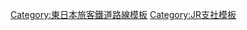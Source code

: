 {{Navbox
|name=東日本旅客鐵道千葉支社
|state=collapsed
|title=[[File:JR logo (east).svg|25px]] {{link-ja|東日本旅客鐵道千葉支社|東日本旅客鉄道千葉支社}}
|titlestyle = border-left:solid 3em green; border-right:solid 3em green; background-color:#ddd;
|group1 = 路線
|list1 = [[總武本線]]（[[總武快速線]] - [[中央·總武緩行線|總武緩行線]]） - [[京葉線]] - [[武藏野線]] - [[成田線]] - [[鹿島線]] - [[外房線]] - [[東金線]] - [[內房線]] - [[久留里線]]
|group2 = 車輛基地
|list2 = {{link-ja|幕張車輛中心|幕張車両センター}} - {{link-ja|幕張車輛中心木更津派出|幕張車両センター木更津派出}} - {{link-ja|京葉車輛中心|京葉車両センター}}
}}<noinclude>
[[Category:東日本旅客鐵道路線模板]]
[[Category:JR支社模板]]
</noinclude>